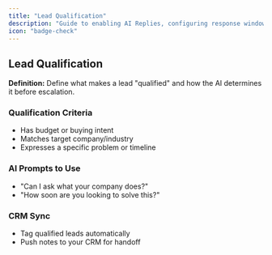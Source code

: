 ```yaml
---
title: "Lead Qualification"
description: "Guide to enabling AI Replies, configuring response windows and training prompts"
icon: "badge-check"
---
```



## <Icon icon="check-circle" /> Lead Qualification

**Definition:** Define what makes a lead "qualified" and how the AI determines it before escalation.

### Qualification Criteria

- Has budget or buying intent
- Matches target company/industry
- Expresses a specific problem or timeline

### AI Prompts to Use

- "Can I ask what your company does?"
- "How soon are you looking to solve this?"

### CRM Sync

- Tag qualified leads automatically
- Push notes to your CRM for handoff